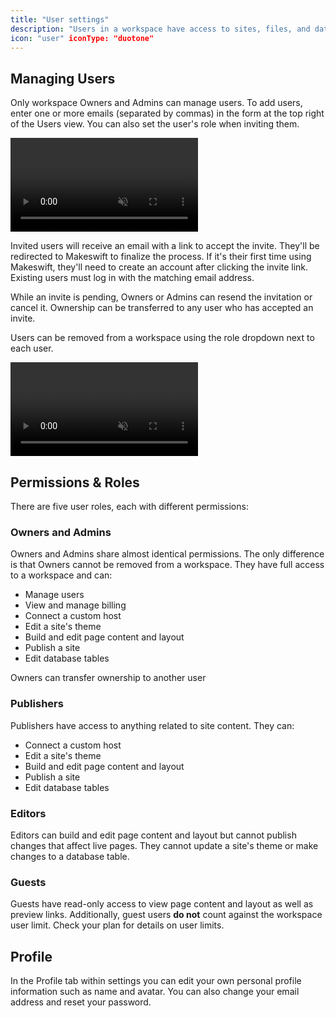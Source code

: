 ```yaml
---
title: "User settings"
description: "Users in a workspace have access to sites, files, and databases. Each user is assigned a role that determines their permissions within the workspace. User management is handled in your settings."
icon: "user" iconType: "duotone"
---
```


## Managing Users

Only workspace Owners and Admins can manage users. To add users, enter one or more emails (separated by commas) in the form at the top right of the Users view. You can also set the user's role when inviting them.

<Frame>
  <video
    autoPlay
    muted
    loop
    playsInline
    title="Inviting a user"
    className="w-full aspect-video"
    src="/images/workspace/invite-user.mp4"
  ></video>
</Frame>

Invited users will receive an email with a link to accept the invite. They'll be
redirected to Makeswift to finalize the process. If it's their first time using Makeswift,
they'll need to create an account after clicking the invite link. Existing users
must log in with the matching email address.

While an invite is pending, Owners or Admins can resend the invitation or cancel it. Ownership can be transferred to any user who has accepted an invite.

Users can be removed from a workspace using the role dropdown next to each user.

<Frame>
  <video
    autoPlay
    muted
    loop
    playsInline
    title="Removing a user"
    className="w-full aspect-video"
    src="/images/workspace/remove-user.mp4"
  ></video>
</Frame>

## Permissions & Roles

There are five user roles, each with different permissions:

### Owners and Admins

Owners and Admins share almost identical permissions. The only difference is that Owners cannot be removed from a workspace. They have full access to a workspace and can:

- Manage users
- View and manage billing
- Connect a custom host
- Edit a site's theme
- Build and edit page content and layout
- Publish a site
- Edit database tables

<Note>Owners can transfer ownership to another user</Note>

### Publishers

Publishers have access to anything related to site content. They can:

- Connect a custom host
- Edit a site's theme
- Build and edit page content and layout
- Publish a site
- Edit database tables

### Editors

Editors can build and edit page content and layout but cannot publish changes that affect live pages. They cannot update a site's theme or make changes to a database table.

### Guests

Guests have read-only access to view page content and layout as well as preview links. Additionally, guest users **do not** count against the workspace user limit. Check your plan for details on user limits.

## Profile

In the Profile tab within settings you can edit your own personal profile information such as name and avatar. You can also change your email address and reset your password.
